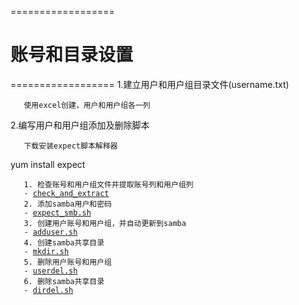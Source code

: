 ==================
= 账号和目录设置 =
==================
1.建立用户和用户组目录文件(username.txt)
    使用excel创建，用户和用户组各一列
2.编写用户和用户组添加及删除脚本
    下载安装expect脚本解释器
yum install expect

    1. 检查账号和用户组文件并提取账号列和用户组列
    - [[check_and_extract]]
    2. 添加samba用户和密码
    - [[expect_smb.sh]]
    3. 创建用户账号和用户组，并自动更新到samba
    - [[adduser.sh]]
    4. 创建samba共享目录
    - [[mkdir.sh]]
    5. 删除用户账号和用户组
    - [[userdel.sh]]
    6. 删除samba共享目录
    - [[dirdel.sh]]

